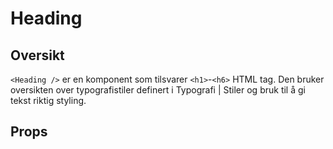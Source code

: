 
<Meta of={HeadingStories} />

# Heading

<ComponentLinkRow
  docsHref="https://design.domstol.no/987b33f71/p/3718e2-typography"
  figmaHref="https://www.figma.com/file/ewqSDmkgqDQ5PyOsRp4V5b/DDS-Komponenter?type=design&node-id=9982-211812&mode=design&t=gx7RPj9DH45EpNDL-4"
  githubHref="https://github.com/domstolene/designsystem/tree/main/packages/components/src/components/Typography/Heading"
/>

## Oversikt

`<Heading />` er en komponent som tilsvarer `<h1>`-`<h6>` HTML tag. Den bruker oversikten over typografistiler definert i <Link external href="https://design.domstol.no/987b33f71/p/63b944-typografi/b/21516f">Typografi | Stiler og bruk</Link> til å gi tekst riktig styling.

## Props

<Canvas of={HeadingStories.Default} />
<Controls of={HeadingStories.Default} />
